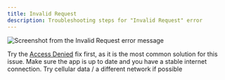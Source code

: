 ```yaml
---
title: Invalid Request
description: Troubleshooting steps for "Invalid Request" error
---
```



<img
  src="/assets/invalid_request.png"
  alt="Screenshot from the Invalid Request error message"
  class="sm:float-right w-48 mx-auto sm:mx-10"
/>

Try the [Access Denied](/troubleshooting/access_denied) fix first, as it is the most common solution for this issue.
Make sure the app is up to date and you have a stable internet connection. Try cellular data / a different network if possible